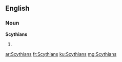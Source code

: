 ==English==

===Noun===
'''Scythians'''

# {{plural of|[[Scythian]]}}

[[ar:Scythians]]
[[fr:Scythians]]
[[ku:Scythians]]
[[mg:Scythians]]